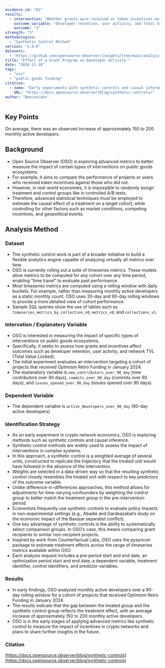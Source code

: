 ```yaml
---
evidence_id: "02"
results:
  - intervention: "Whether grants were received or token incentives were provided"
    outcome_variable: "Developer retention, user activity, and Total Value Locked (TVL) of the network"
    outcome: "3"
strength: "3"
methodologies:
  - "Synthetic Control Method"
version: "1.0.0"
datasets:
  - "https://github.com/opensource-observer/insights/tree/main/analysis/optimism/syncon"
title: "Effect of a Grant Program on Developer Activity "
date: "2024-11-18"
tags:
  - "oss"
  - "public goods funding"
citation:
  - name: "Early experiments with synthetic controls and causal inference"
    URL: "https://docs.opensource.observer/blog/synthetic-controls/"
author: "BeaconLabs"
---
```


## Key Points

On average, there was an observed increase of approximately 150 to 200 monthly active developers.

## Background

- Open Source Observer (OSO) is exploring advanced metrics to better measure the impact of certain types of interventions on public goods ecosystems.
- For example, it aims to compare the performance of projects or users who received token incentives against those who did not.
- However, in real-world economies, it is impossible to randomly assign treatment and control groups like in controlled A/B tests.
- Therefore, advanced statistical techniques must be employed to estimate the causal effect of a treatment on a target cohort, while controlling for other factors such as market conditions, competing incentives, and geopolitical events.

## Analysis Method

### Dataset

- The synthetic control work is part of a broader initiative to build a flexible analytics engine capable of analyzing virtually all metrics over time.
- OSO is currently rolling out a suite of timeseries metrics. These models allow metrics to be computed for any cohort over any time period, enabling "time travel" to evaluate past performance.
- Most timeseries metrics are computed using a rolling window with daily buckets. For example, rather than measuring monthly active developers as a static monthly count, OSO uses 30-day and 90-day rolling windows to provide a more detailed view of cohort performance.
- Sample SQL queries show the use of tables such as `timeseries_metrics_by_collection_v0`, `metrics_v0`, and `collections_v1`.

### Intervation / Explanatory Variable

- OSO is interested in measuring the impact of specific types of interventions on public goods ecosystems.
- Specifically, it seeks to assess how grants and incentives affect outcomes such as developer retention, user activity, and network TVL (Total Value Locked).
- The initial experiment evaluates an intervention targeting a cohort of projects that received Optimism Retro Funding in January 2024.
- The explanatory variable is `new_contributors_over_90_day` (new contributors over 90 days), `commits_over_90_day` (commits over 90 days), and `issues_opened_over_90_day` (issues opened over 90 days).

### Dependent Variable

- The dependent variable is `active_developers_over_90_day` (90-day active developers)

### Identification Strategy

- As an early experiment in crypto network economics, OSO is exploring methods such as synthetic controls and causal inference.
- Synthetic control methods are widely used to assess the impact of interventions in complex systems.
- In this approach, a synthetic control is a weighted average of several units, constructed to replicate the trajectory that the treated unit would have followed in the absence of the intervention.
- Weights are selected in a data-driven way so that the resulting synthetic control closely resembles the treated unit with respect to key predictors of the outcome variable.
- Unlike difference-in-differences approaches, this method allows for adjustments for time-varying confounders by weighting the control group to better match the treatment group in the pre-intervention period.
- Economists frequently use synthetic controls to evaluate policy impacts in non-experimental settings (e.g., Abadie and Gardeazabal’s study on the economic impact of the Basque separatist conflict).
- One key advantage of synthetic controls is the ability to systematically select comparison groups. In OSO’s case, this means comparing grant recipients to similar non-recipient projects.
- Inspired by work from Counterfactual Labs, OSO uses the pysyncon package to estimate treatment effects across the range of timeseries metrics available within OSO.
- Each analysis request includes a pre-period start and end date, an optimization period start and end date, a dependent variable, treatment identifier, control identifiers, and predictor variables.

### Results

- In early findings, OSO analyzed monthly active developers over a 90-day rolling window for a cohort of projects that received Optimism Retro Funding in January 2024.
- The results indicate that the gap between the treated group and the synthetic control group reflects the treatment effect, with an average increase of approximately 150 to 200 monthly active developers.
- OSO is in the early stages of applying advanced metrics like synthetic control to measure the impact of incentives in crypto networks and plans to share further insights in the future.

### Citation

[https://docs.opensource.observer/blog/synthetic-controls](https://docs.opensource.observer/blog/synthetic-controls)
